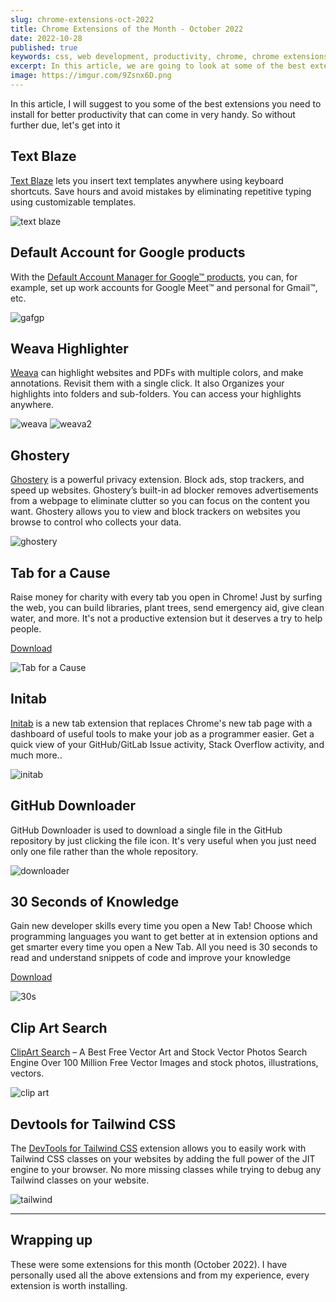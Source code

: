 ```yaml
---
slug: chrome-extensions-oct-2022
title: Chrome Extensions of the Month - October 2022
date: 2022-10-28
published: true
keywords: css, web development, productivity, chrome, chrome extensions, chrome extensions of the month, october
excerpt: In this article, we are going to look at some of the best extensions of September that you need to install for better productivity. So without further due, let's get into it.
image: https://imgur.com/9Zsnx6D.png
---
```



In this article, I will suggest to you some of the best extensions you need to install for better productivity that can come in very handy. So without further due, let's get into it

## Text Blaze

[Text Blaze](https://chrome.google.com/webstore/detail/text-blaze/idgadaccgipmpannjkmfddolnnhmeklj) lets you insert text templates anywhere using keyboard shortcuts. Save hours and avoid mistakes by eliminating repetitive typing using customizable templates.

![text blaze](https://lh3.googleusercontent.com/-OFu7owaWRf5JT2fRfAXYMqhskZpEI9AhE-FwMKrw2fPAEvezu5O7YzON_PvroMQnzFueDVG0bL3J-xgPQQ_f5M8ng=w640-h400-e365-rj-sc0x00ffffff)

## Default Account for Google products

With the [Default Account Manager for Google™ products](https://chrome.google.com/webstore/detail/default-account-for-googl/bnocikekcdchphdpfffcgikiblhnkdad/related), you can, for example, set up work accounts for Google Meet™ and personal for Gmail™, etc. 

![gafgp](https://lh3.googleusercontent.com/8hQKwsd9Jev9PZaQLklJ0vLTDQyFT1jD6bMJYpXSvlQ3O2Kv-htBcni2rZY7TtSeduLO-0FQ3N_uoRG8X-YIEML3oA=w640-h400-e365-rj-sc0x00ffffff)

## Weava Highlighter

[Weava](https://chrome.google.com/webstore/detail/weava-highlighter-pdf-web/cbnaodkpfinfiipjblikofhlhlcickei) can highlight websites and PDFs with multiple colors, and make annotations. Revisit them with a single click. It also Organizes your highlights into folders and sub-folders. You can access your highlights anywhere. 


![weava](https://lh3.googleusercontent.com/li3XsJaA1g1u5mL9N9qDuahjujO6Q8Cg91TWgB8kqX_DU08AHotRICFztPHTn0U0QC3ACN4GJEl8cUdb4J7NuhkYqQ=w640-h400-e365-rj-sc0x00ffffff)
![weava2](https://lh3.googleusercontent.com/av8nK40cKbgDzWg8ETlbf1HcM17OwnV980NkCFvjo9yYRy7LbWuZMBYQ0SsKn34OqBQrjY-QAGJ1n5y0E5rF6lSj_0M=w640-h400-e365-rj-sc0x00ffffff)

## Ghostery 

[Ghostery](https://chrome.google.com/webstore/detail/ghostery-%E2%80%93-privacy-ad-blo/mlomiejdfkolichcflejclcbmpeaniij) is a powerful privacy extension. Block ads, stop trackers, and speed up websites. Ghostery’s built-in ad blocker removes advertisements from a webpage to eliminate clutter so you can focus on the content you want. Ghostery allows you to view and block trackers on websites you browse to control who collects your data.

![ghostery](https://lh3.googleusercontent.com/GOe98qBzHwlyPc1GWLmyFBUbAj6-9HIxCWFtBBRvOGtQ4IpOEHcduBxawc0ajWmCSgbKFm_NZVRxl3-tbvapuiWX1w=w640-h400-e365-rj-sc0x00ffffff)

## Tab for a Cause

Raise money for charity with every tab you open in Chrome! Just by surfing the web, you can build libraries, plant trees, send emergency aid, give clean water, and more. It's not a productive extension but it deserves a try to help people.

[Download](https://chrome.google.com/webstore/detail/tab-for-a-cause/gibkoahgjfhphbmeiphbcnhehbfdlcgo)

![Tab for a Cause](https://lh3.googleusercontent.com/ay5bIBCOoNXTg8dfThsivNGEOeZ8kxwdY3t-hAvyZnsB2AIkpNa30j-lnIva4FHGrvn02ikZIqDrqMSCfBSh_QU=w640-h400-e365-rj-sc0x00ffffff)

## Initab

[Initab](https://chrome.google.com/webstore/detail/initab/igmbdimmfbpdplpahpapkploofmgaipl) is a new tab extension that replaces Chrome's new tab page with a dashboard of useful tools to make your job as a programmer easier. Get a quick view of your GitHub/GitLab Issue activity, Stack Overflow activity, and much more..

![initab](https://lh3.googleusercontent.com/_3KTVnrcKw5lJ9A6ghbLbxB_7OWOLWw4kgzybUTG70EsR3h47JWFDtUCjW4rIwi-9LcKe5uRyIZ8X4WmULWUON7c9A=w640-h400-e365-rj-sc0x00ffffff)

## GitHub Downloader

GitHub Downloader is used to download a single file in the GitHub repository by just clicking the file icon. It's very useful when you just need only one file rather than the whole repository.

![downloader](https://lh3.googleusercontent.com/Z1mC4LqLDEW3KDSxSGJi7ImMcBNSbgvWI_vbhRkwLS6Et_uuNl2YAgPzhgoHLcQ4vS7OdLs6jugn7DIzpyJJBnNG=w640-h400-e365-rj-sc0x00ffffff)

## 30 Seconds of Knowledge

Gain new developer skills every time you open a New Tab! Choose which programming languages you want to get better at in extension options and get smarter every time you open a New Tab. All you need is 30 seconds to read and understand snippets of code and improve your knowledge

[Download](https://chrome.google.com/webstore/detail/30-seconds-of-knowledge/mmgplondnjekobonklacmemikcnhklla)

![30s](https://lh3.googleusercontent.com/gweVLrLpahu1S7k434r3qlWYm4hgZ_1_q21mrxKfoC5JaUifXh73s_lnWvBUch3e50JnEWTGcvYODGi1OI2y2gDr=w640-h400-e365-rj-sc0x00ffffff)

## Clip Art Search

[ClipArt Search](https://chrome.google.com/webstore/detail/clip-art-search/ofjmbhciaojnbhmfhecmjjpfiikfhgpd) – A Best Free Vector Art and Stock Vector Photos Search Engine Over 100 Million Free Vector Images and stock photos, illustrations, vectors.

![clip art](https://lh3.googleusercontent.com/VL_3fQBlzZ0mLCzOkgnNu4j1NNts-E_lVOuISEKGOemx7cCpdwNg0ZLCZKU5xwGNlfO-EPyUfKNMxVS6Ci6OhRUvDSw=w640-h400-e365-rj-sc0x00ffffff)

## Devtools for Tailwind CSS

The [DevTools for Tailwind CSS](https://chrome.google.com/webstore/detail/devtools-for-tailwind-css/mihalpimkkhhigoielhempcamoffhfij) extension allows you to easily work with Tailwind CSS classes on your websites by adding the full power of the JIT engine to your browser. No more missing classes while trying to debug any Tailwind classes on your website.



![tailwind](https://lh3.googleusercontent.com/0A00ltgxAzLlKZLD3HfdTut3rSd8UFSbTZaxs3vPFpeQETV6qADsigp2aYfYUIZthpPZgFapzf08A7XZTkBXAnXb=w640-h400-e365-rj-sc0x00ffffff)



***

## Wrapping up

These were some extensions for this month (October 2022). I have personally used all the above extensions and from my experience, every extension is worth installing.
